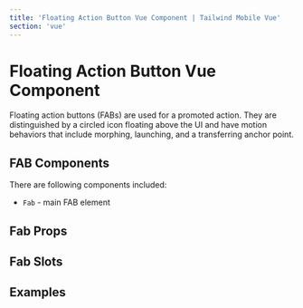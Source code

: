 ```yaml
---
title: 'Floating Action Button Vue Component | Tailwind Mobile Vue'
section: 'vue'
---
```



# Floating Action Button Vue Component

Floating action buttons (FABs) are used for a promoted action. They are distinguished by a circled icon floating above the UI and have motion behaviors that include morphing, launching, and a transferring anchor point.

## FAB Components

There are following components included:

- `Fab` - main FAB element

## Fab Props

<FabProps />

## Fab Slots

<FabSlots />

## Examples

<FabExample />
